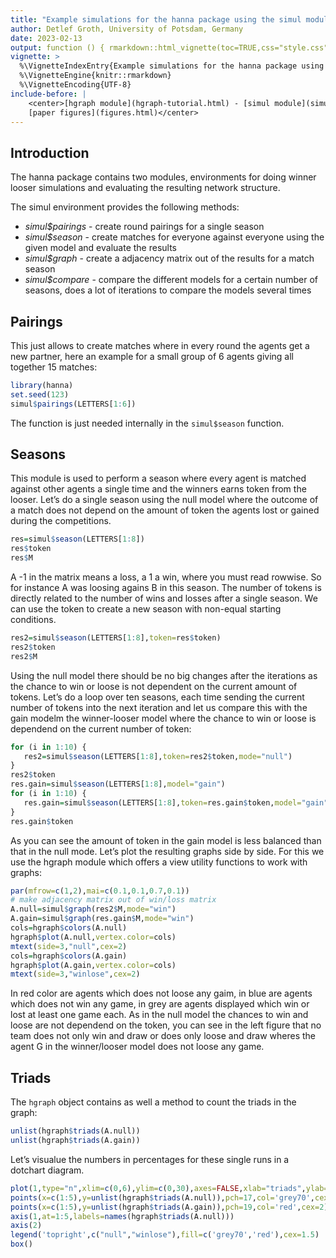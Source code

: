 ```yaml
---
title: "Example simulations for the hanna package using the simul module"
author: Detlef Groth, University of Potsdam, Germany
date: 2023-02-13
output: function () { rmarkdown::html_vignette(toc=TRUE,css="style.css") }
vignette: >
  %\VignetteIndexEntry{Example simulations for the hanna package using the simul module}
  %\VignetteEngine{knitr::rmarkdown}
  %\VignetteEncoding{UTF-8}
include-before: |
    <center>[hgraph module](hgraph-tutorial.html) - [simul module](simul-tutorial.html) -
    [paper figures](figures.html)</center>
---
```



## Introduction

The hanna package contains two modules, environments for doing winner looser
simulations and evaluating the resulting network structure.

The simul environment provides the following methods:

* _simul$pairings_ - create round pairings for a single season
* _simul$season_ - create matches for everyone against everyone using the given model and evaluate the results
* _simul$graph_ - create a adjacency matrix out of the results for a match season
* _simul$compare_ - compare the different models for a certain number of seasons, does a lot of iterations to compare the models several times

## Pairings

This just allows to create matches where in every round the agents get a new partner, here an example for a small group of 6 agents giving all together 15 matches:

```r
library(hanna)
set.seed(123)
simul$pairings(LETTERS[1:6])
```

The function is just needed internally in the `simul$season` function.

## Seasons 

This module is used to perform a season where every agent is matched against
other agents a single time and the winners earns token from the looser. Let's
do a single season using the null model where the outcome of a match does not
depend on the amount of token the agents lost or gained during the competitions.


```r
res=simul$season(LETTERS[1:8])
res$token
res$M
```

A -1 in the matrix means a loss, a 1 a win, where you must read rowwise. So
for instance A was loosing agains B in this season. The number of tokens is
directly related to the number of wins and losses after a single season. We
can use the token to create a new season with non-equal starting conditions.

```r
res2=simul$season(LETTERS[1:8],token=res$token)
res2$token
res2$M
```

Using the null model there should be no big changes after the iterations as
the chance to win or loose is not dependent on the current amount of tokens.
Let's do a loop over ten seasons, each time sending the current number of
tokens into the next iteration and let us compare this with the gain modelm
the winner-looser model where the chance to win or loose is dependend on the
current number of token:

```r
for (i in 1:10) {
   res2=simul$season(LETTERS[1:8],token=res2$token,mode="null")
}
res2$token
res.gain=simul$season(LETTERS[1:8],model="gain")
for (i in 1:10) {
   res.gain=simul$season(LETTERS[1:8],token=res.gain$token,model="gain")
}
res.gain$token
```    

As you can see the amount of token in the gain model is less balanced than
that in the null mode. Let's plot the resulting graphs side by side. For this
we use the hgraph module which offers a view utility functions to work with
graphs:


```r
par(mfrow=c(1,2),mai=c(0.1,0.1,0.7,0.1))
# make adjacency matrix out of win/loss matrix
A.null=simul$graph(res2$M,mode="win")
A.gain=simul$graph(res.gain$M,mode="win")
cols=hgraph$colors(A.null)
hgraph$plot(A.null,vertex.color=cols)
mtext(side=3,"null",cex=2)
cols=hgraph$colors(A.gain)
hgraph$plot(A.gain,vertex.color=cols)
mtext(side=3,"winlose",cex=2)
```

In red color are agents which does not loose any gaim, in blue are agents
which does not win any game, in grey are agents displayed which win or lost at
least one game each. As in the null model the chances to win and loose are not
dependend on the token, you can see in the left figure that no team does not
only win and draw or does only loose and draw wheres the agent G in the
winner/looser model does not loose any game.

## Triads

The `hgraph` object contains as well a method to count the triads in the graph:

```r
unlist(hgraph$triads(A.null))
unlist(hgraph$triads(A.gain))
```

Let's visualue the numbers in percentages for these single runs in a dotchart
diagram.

```r
plot(1,type="n",xlim=c(0,6),ylim=c(0,30),axes=FALSE,xlab="triads",ylab="counts")
points(x=c(1:5),y=unlist(hgraph$triads(A.null)),pch=17,col='grey70',cex=2.5)
points(x=c(1:5),y=unlist(hgraph$triads(A.gain)),pch=19,col='red',cex=2)
axis(1,at=1:5,labels=names(hgraph$triads(A.null)))
axis(2)
legend('topright',c("null","winlose"),fill=c('grey70','red'),cex=1.5)
box()
```
